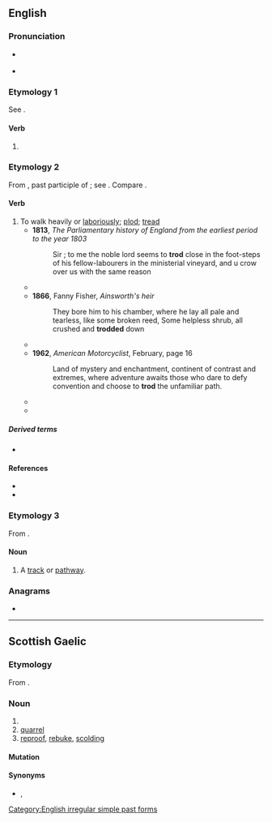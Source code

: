 ==English==

===Pronunciation===
* {{a|UK}} {{IPA|en|/ˈtɹɒd/}}
: {{rhymes|en|ɒd}}
* {{a|US}} {{IPA|en|/ˈtɹɑd/}}

===Etymology 1===
See {{m|en|tread}}.

====Verb====
{{head|en|verb form}}

# {{en-simple past of|tread}}

===Etymology 2===
From {{inh|en|enm|trod}}, past participle of {{m|enm|treden}}; see {{m|en|tread}}. Compare {{cog|no|trod|t=a path}}.

====Verb====
{{en-verb|trodd}}

# To walk heavily or [[laboriously]]; [[plod]]; [[tread]]
#* '''1813''', ''The Parliamentary history of England from the earliest period to the year 1803''
#*: Sir ; to me the noble lord seems to '''trod''' close in the foot-steps of his fellow-labourers in the ministerial vineyard, and u crow over us with the same reason
#* {{quote-book|en|year=1833|author=Timothy Flint|title=The history and geography of the Mississippi Valley|passage=It renders the paths, and the banks of the bayous in that region almost impassable in autumn, until the cattle have '''trodded''' it down.}}
#* '''1866''', Fanny Fisher, ''Ainsworth's heir''
#*: They bore him to his chamber, where he lay all pale and tearless, like some broken reed, Some helpless shrub, all crushed and '''trodded''' down
#* {{quote-book|en|year=1895|author=Uchimura Kanzo|title=The Diary of a Japanese Convert|passage=Yet alas! I see around me the '''trodding''' of the same old paths, each trying to excel the other how to ape the good old ministers who were "very much liked by their parishioners."}}
#* '''1962''', ''American Motorcyclist'', February, page 16
#*: Land of mystery and enchantment, continent of contrast and extremes, where adventure awaits those who dare to defy convention and choose to '''trod''' the unfamiliar path.
#* {{quote-journal|en|date=December 23, 2007|author=Matt Weiland|title=Walker in the City|work=New York Times|url=http://www.nytimes.com/2007/12/23/books/review/Weiland-t.html
|passage=Happily, he writes the way he walks: at a vigorous lope, both attentive to the varied soils of the ground he '''trods''' and curious about the dust and dandelions over the next hill.}}
#* {{quote-journal|en|date=March 18, 2009|author=Sonia Day|title=Nip that gardening zeal in the bud|work=Toronto Star|url=http://www.thestar.com/Outdoor_living/Gardening_and_landscaping/article/604047
|passage=And avoid '''trodding''' on the inevitably wet soil around the base of the shrubs as you work.}}

=====Derived terms=====
* {{l|en|downtrod}}

====References====
* {{R:Century 1911}}
* {{cite-book|1996|Robert E. Lewis (ed.)|Middle English Dictionary||1106|url=https://books.google.com/books?id=ysx1Y-XnwAQC&pg=PA1106|volume=9}}

===Etymology 3===
From {{inh|en|ang|trodu||track, trace}}.

====Noun====
{{en-noun}}

# A [[track]] or [[pathway]].

===Anagrams===
* {{anagrams|en|a=dort|Dort|dort|dtor}}

[[Category:English irregular simple past forms]]

----

==Scottish Gaelic==

===Etymology===
From {{inh|gd|sga|troit||fight, battle, quarrel}}.

===Noun===
{{gd-noun|g=m|gen=troid|pl=troid}}

# {{verbal noun of|gd|troid}}
# [[quarrel]]
# [[reproof]], [[rebuke]], [[scolding]]

====Mutation====
{{gd-mut-cons|t|rod}}

====Synonyms====
* {{sense|rebuke}} {{l|gd|càineadh}}, {{l|gd|cronachadh}}